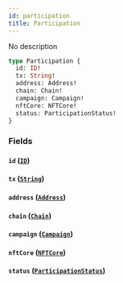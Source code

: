 ```yaml
---
id: participation
title: Participation
---
```



No description

```graphql
type Participation {
  id: ID!
  tx: String!
  address: Address!
  chain: Chain!
  campaign: Campaign!
  nftCore: NFTCore!
  status: ParticipationStatus!
}
```


### Fields

#### `id` ([`ID`](../../references/scalars/id))




#### `tx` ([`String`](../../references/scalars/string))




#### `address` ([`Address`](../../references/objects/address))




#### `chain` ([`Chain`](../../references/enums/chain))




#### `campaign` ([`Campaign`](../../references/objects/campaign))




#### `nftCore` ([`NFTCore`](../../references/objects/nftcore))




#### `status` ([`ParticipationStatus`](../../references/enums/participation-status))






